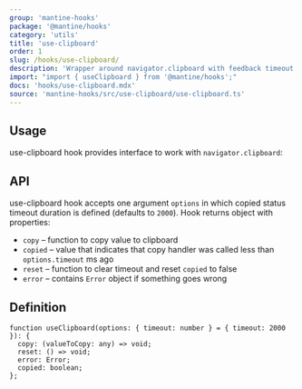 ```yaml
---
group: 'mantine-hooks'
package: '@mantine/hooks'
category: 'utils'
title: 'use-clipboard'
order: 1
slug: /hooks/use-clipboard/
description: 'Wrapper around navigator.clipboard with feedback timeout'
import: "import { useClipboard } from '@mantine/hooks';"
docs: 'hooks/use-clipboard.mdx'
source: 'mantine-hooks/src/use-clipboard/use-clipboard.ts'
---
```



## Usage

use-clipboard hook provides interface to work with `navigator.clipboard`:

<Demo data={HooksDemos.useClipboardDemo} />

## API

use-clipboard hook accepts one argument `options` in which copied status timeout duration is defined (defaults to `2000`).
Hook returns object with properties:

- `copy` – function to copy value to clipboard
- `copied` – value that indicates that copy handler was called less than `options.timeout` ms ago
- `reset` – function to clear timeout and reset `copied` to false
- `error` – contains `Error` object if something goes wrong

## Definition

```tsx
function useClipboard(options: { timeout: number } = { timeout: 2000 }): {
  copy: (valueToCopy: any) => void;
  reset: () => void;
  error: Error;
  copied: boolean;
};
```
